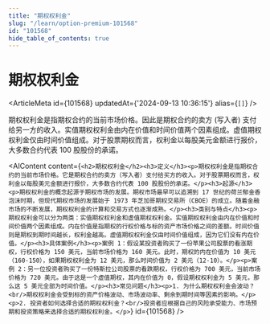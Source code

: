 ```yaml
---
title: "期权权利金"
slug: "/learn/option-premium-101568"
id: "101568"
hide_table_of_contents: true
---
```



# 期权权利金

<ArticleMeta id={101568} updatedAt={'2024-09-13 10:36:15'} alias={`[]`} />
<div className='border-solid border-b border-t-0 my-4 border-[var(--ifm-color-gray-300)]' />

期权权利金是指期权合约的当前市场价格。因此是期权合约的卖方 (写入者) 支付给另一方的收入。实值期权权利金由内在价值和时间价值两个因素组成。虚值期权权利金仅由时间价值组成。对于股票期权而言，权利金以每股美元金额进行报价，大多数合约代表 100 股股份的承诺。

<AIContent content={`<h2>期权权利金</h2><h3>定义</h3><p>期权权利金是指期权合约的当前市场价格。它是期权合约的卖方（写入者）支付给买方的收入。对于股票期权而言，权利金以每股美元金额进行报价，大多数合约代表 100 股股份的承诺。</p><h3>起源</h3><p>期权权利金的概念起源于期权市场的发展。期权市场最早可以追溯到 17 世纪的荷兰郁金香泡沫时期，但现代期权市场的发展始于 1973 年芝加哥期权交易所（CBOE）的成立。随着金融市场的不断发展，期权权利金的计算和交易方式也逐渐成熟。</p><h3>类别与特点</h3><p>期权权利金可以分为两类：实值期权权利金和虚值期权权利金。实值期权权利金由内在价值和时间价值两个因素组成。内在价值是指期权的行权价格与标的资产市场价格之间的差额。时间价值则是期权到期时间越长，权利金越高。虚值期权权利金仅由时间价值组成，因为它们没有内在价值。</p><h3>具体案例</h3><p>案例 1：假设某投资者购买了一份苹果公司股票的看涨期权，行权价格为 150 美元，当前市场价格为 160 美元。此时，期权的内在价值为 10 美元（160-150），如果期权权利金为 12 美元，那么时间价值为 2 美元（12-10）。</p><p>案例 2：另一位投资者购买了一份特斯拉公司股票的看跌期权，行权价格为 700 美元，当前市场价格为 720 美元。由于这是一个虚值期权，其内在价值为 0，假设期权权利金为 5 美元，那么这 5 美元全部为时间价值。</p><h3>常见问题</h3><p>1. 为什么期权权利金会波动？<br/>期权权利金会受到标的资产价格波动、市场波动率、剩余到期时间等因素的影响。</p><p>2. 投资者如何选择合适的期权权利金？<br/>投资者应根据自己的风险承受能力、市场预期和投资策略来选择合适的期权权利金。</p>`} id={101568} />
